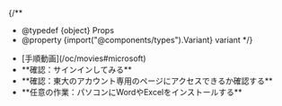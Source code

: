 
{/**
  * @typedef {object} Props
  * @property {import("@components/types").Variant} variant
  */}

<ul>
  <If cond={props.variant === "oc"}>
    <li>[手順動画](/oc/movies#microsoft)</li>
  </If>
  <li>
    **確認：サインインしてみる**
    <Signin support={props.variant === "oc"} />
  </li>
  <li>
    **確認：東大のアカウント専用のページにアクセスできるか確認する**
    <Access support={props.variant === "oc"} />
  </li>
  <li>
    **任意の作業：パソコンにWordやExcelをインストールする**
    <InstallApps support={props.variant === "oc"} />
  </li>
</ul>
